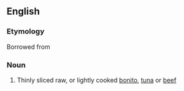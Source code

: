 ==English==
{{wikipedia}}

===Etymology===
Borrowed from {{bor|en|ja|たたき|lit=pounding}}

===Noun===
{{en-noun|-|s}}

# Thinly sliced raw, or lightly cooked [[bonito]], [[tuna]] or [[beef]]